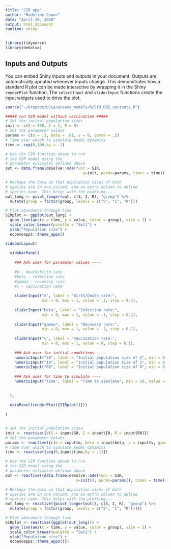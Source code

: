 ```yaml
---
title: "SIR app"
author: "Madeline Cowen"
date: "April 29, 2020"
output: html_document
runtime: shiny
---
```


```r
library(tidyverse)
library(deSolve)
```


## Inputs and Outputs

You can embed Shiny inputs and outputs in your document. Outputs are automatically updated whenever inputs change.  This demonstrates how a standard R plot can be made interactive by wrapping it in the Shiny `renderPlot` function. The `selectInput` and `sliderInput` functions create the input widgets used to drive the plot.

```r
source("~/Dropbox/UCLA/ecoevo_models/R/SIR_ODE_variants.R")

##### run SIR model without vaccination #####
# Set the initial population sizes
init <- c(S = 500, I = 1, R = 0)
# Set the parameter values
params <- c(m = .1, beta = .01, v = 0, gamma = .2)
# Time over which to simulate model dynamics
time <- seq(0,100,by = .1)

# Use the SIR function above to run 
# the SIR model using the 
# parameter estimates defined above
out <- data.frame(deSolve::ode(func = SIR,
                                  y=init, parms=params, times = time))

# Reshape the data so that population sizes of both 
# species are in one column, and an extra column to define
# species name. This helps with the plotting...
out_long <- pivot_longer(out, c(S, I, R), "group") %>% 
  mutate(group = factor(group, levels = c("S", "I", "R")))

# Plot abundance through time
SIRplot <- ggplot(out_long) + 
  geom_line(aes(x = time, y = value, color = group), size = 2) + 
  scale_color_brewer(palette = "Set1") +
  ylab("Population size") + 
  ecoevoapps::theme_apps()

```

```r
sidebarLayout(
  
  sidebarPanel(
    
    ### Ask user for parameter values ----
    
    #m - death/birth rate
    #beta - infection rate
    #gamma - recovery rate
    #v - vaccination rate
    
    sliderInput("m", label = "Birth/Death rate:",
                min = 0, max = 1, value = .1, step = 0.1),
    
    sliderInput("beta", label = "Infection rate:",
                min = 0, max = 1, value = .1, step = 0.1),
    
    sliderInput("gamma", label = "Recovery rate:",
                min = 0, max = 1, value = .1, step = 0.1),
    
    sliderInput("v", label = "Vaccination rate:",
                min = 0, max = 1, value = 0, step = 0.1),
    
    ### Ask user for initial conditions ----
    numericInput("S0", label = "Initial population size of S", min = 0, value = 10),
    numericInput("I0", label = "Initial population size of I", min = 0, value = 1),
    numericInput("R0", label = "Initial population size of R", min = 0, value = 0),
    
    ### Ask user for time to simulate ----
    numericInput("time", label = "Time to simulate", min = 10, value = 100)
    
    
  ),
  
  mainPanel(renderPlot({SIRplot()}))
  
)


# Set the initial population sizes
init <- reactive({c(S = input$S0, I = input$I0, R = input$R0)})
# Set the parameter values
params <- reactive({c(m = input$m, beta = input$beta, v = input$v, gamma = input$gamma)})
# Time over which to simulate model dynamics
time <- reactive({seq(0,input$time,by = .1)})

# Use the SIR function above to run 
# the SIR model using the 
# parameter estimates defined above
out <- reactive({data.frame(deSolve::ode(func = SIR,
                               y=init(), parms=params(), times = time()))})

# Reshape the data so that population sizes of both 
# species are in one column, and an extra column to define
# species name. This helps with the plotting...
out_long <- reactive({pivot_longer(out(), c(S, I, R), "group") %>% 
  mutate(group = factor(group, levels = c("S", "I", "R")))})

# Plot abundance through time
SIRplot <- reactive({ggplot(out_long()) + 
  geom_line(aes(x = time, y = value, color = group), size = 2) + 
  scale_color_brewer(palette = "Set1") +
  ylab("Population size") + 
  ecoevoapps::theme_apps()})


```

